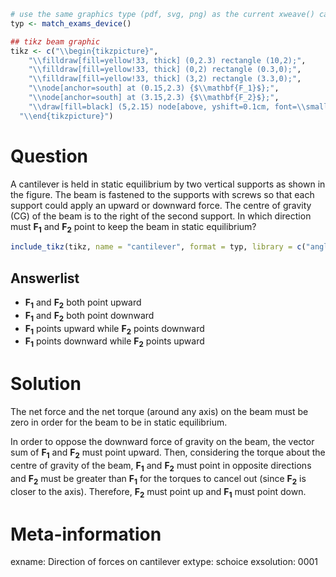 ```r
# use the same graphics type (pdf, svg, png) as the current xweave() call
typ <- match_exams_device()

## tikz beam graphic
tikz <- c("\\begin{tikzpicture}",
    "\\filldraw[fill=yellow!33, thick] (0,2.3) rectangle (10,2);",
    "\\filldraw[fill=yellow!33, thick] (0,2) rectangle (0.3,0);",
    "\\filldraw[fill=yellow!33, thick] (3,2) rectangle (3.3,0);",
    "\\node[anchor=south] at (0.15,2.3) {$\\mathbf{F_1}$};",
    "\\node[anchor=south] at (3.15,2.3) {$\\mathbf{F_2}$};",
    "\\draw[fill=black] (5,2.15) node[above, yshift=0.1cm, font=\\small]{CG} circle (0.08);",
  "\\end{tikzpicture}")
```

Question
========
A cantilever is held in static equilibrium by two vertical supports as shown in the figure. The beam is fastened to the supports with screws so that each support could apply an upward or downward force. The centre of gravity (CG) of the beam is to the right of the second support. In which direction must $\mathbf{F_1}$ and $\mathbf{F_2}$ point to keep the beam in static equilibrium?

```r
include_tikz(tikz, name = "cantilever", format = typ, library = c("angles", "quotes"), packages="siunitx")
```

Answerlist
----------
* $\mathbf{F_1}$ and $\mathbf{F_2}$ both point upward
* $\mathbf{F_1}$ and $\mathbf{F_2}$ both point downward
* $\mathbf{F_1}$ points upward while $\mathbf{F_2}$ points downward
* $\mathbf{F_1}$ points downward while $\mathbf{F_2}$ points upward


Solution
========
The net force and the net torque (around any axis) on the beam must be zero in order for the beam to be in static equilibrium. 

In order to oppose the downward force of gravity on the beam, the vector sum of $\mathbf{F_1}$ and $\mathbf{F_2}$ must point upward. Then, considering the torque about the centre of gravity of the beam, $\mathbf{F_1}$ and $\mathbf{F_2}$ must point in opposite directions and $\mathbf{F_2}$ must be greater than $\mathbf{F_1}$ for the torques to cancel out (since $\mathbf{F_2}$ is closer to the axis). Therefore, $\mathbf{F_2}$ must point up and $\mathbf{F_1}$ must point down.


Meta-information
================
exname: Direction of forces on cantilever
extype: schoice
exsolution: 0001
